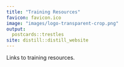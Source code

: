 ```yaml
---
title: "Training Resources"
favicon: favicon.ico
image: "images/logo-transparent-crop.png"
output:
  postcards::trestles
site: distill::distill_website
---
```


Links to training resources.

